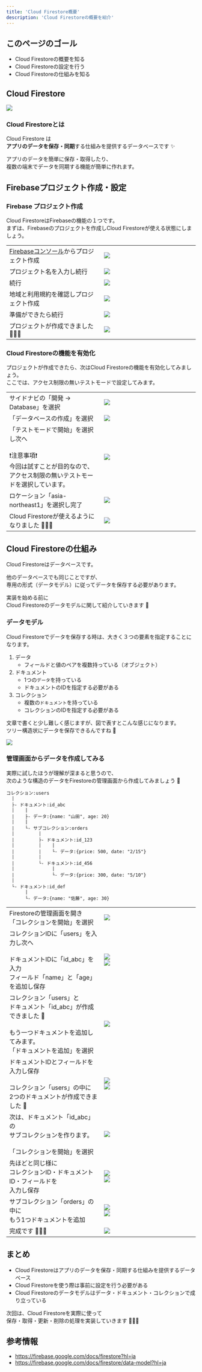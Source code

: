 ```yaml
---
title: 'Cloud Firestore概要'
description: 'Cloud Firestoreの概要を紹介'
---
```


## このページのゴール

- Cloud Firestoreの概要を知る
- Cloud Firestoreの設定を行う
- Cloud Firestoreの仕組みを知る


## Cloud Firestore

![](../images/firebase/cloud-firestore-logo.svg)


### Cloud Firestoreとは

Cloud Firestore は  
**アプリのデータを保存・同期**する仕組みを提供するデータベースです ✨

アプリのデータを簡単に保存・取得したり、  
複数の端末でデータを同期する機能が簡単に作れます。


## Firebaseプロジェクト作成・設定

### Firebase プロジェクト作成

Cloud FirestoreはFirebaseの機能の１つです。  
まずは、Firebaseのプロジェクトを作成しCloud Firestoreが使える状態にしましょう。

<table>
    <tbody>
        <tr>
            <td><a href="https://console.firebase.google.com/" target="_blank">Firebaseコンソール</a>からプロジェクト作成</td>
            <td width="50%"><img src="../images/firebase/firebase-project-create-1.png" /></td>
        </tr>
        <tr>
            <td>プロジェクト名を入力し続行</td>
            <td width="50%"><img src="../images/firebase/firebase-project-create-2.png" /></td>
        </tr>
        <tr>
            <td>続行</td>
            <td width="50%"><img src="../images/firebase/firebase-project-create-3.png" /></td>
        </tr>
        <tr>
            <td>地域と利用規約を確認しプロジェクト作成</td>
            <td width="50%"><img src="../images/firebase/firebase-project-create-4.png" /></td>
        </tr>
        <tr>
            <td>準備ができたら続行</td>
            <td width="50%"><img src="../images/firebase/firebase-project-create-6.png" /></td>
        </tr>
        <tr>
            <td>プロジェクトが作成できました 🎉🎉🎉</td>
            <td width="50%"><img src="../images/firebase/firebase-project-create-7.png" /></td>
        </tr>
    </tbody>
</table>


### Cloud Firestoreの機能を有効化

プロジェクトが作成できたら、次はCloud Firestoreの機能を有効化してみましょう。  
ここでは、アクセス制限の無いテストモードで設定してみます。

<table>
    <tbody>
        <tr>
            <td>サイドナビの「開発 → Database」を選択</td>
            <td width="50%"><img src="../images/firebase/cloud-firestore-setup-1.png" /></td>
        </tr>
        <tr>
            <td>「データベースの作成」を選択</td>
            <td width="50%"><img src="../images/firebase/cloud-firestore-setup-2.png" /></td>
        </tr>
        <tr>
            <td>
                「テストモードで開始」を選択し次へ<br/>
                <br/>
                ❗️注意事項❗️<br/>
                今回は試すことが目的なので、<br/>
                アクセス制限の無いテストモードを選択しています。
            </td>
            <td width="50%"><img src="../images/firebase/cloud-firestore-setup-3.png" /></td>
        </tr>
        <tr>
            <td>
                ロケーション「asia-northeast1」を選択し完了<br/>
            </td>
            <td width="50%"><img src="../images/firebase/cloud-firestore-setup-4.png" /></td>
        </tr>
        <tr>
            <td>Cloud Firestoreが使えるようになりました 🎉🎉🎉</td>
            <td width="50%"><img src="../images/firebase/cloud-firestore-setup-5.png" /></td>
        </tr>
    </tbody>
</table>


## Cloud Firestoreの仕組み

Cloud Firestoreはデータベースです。

他のデータベースでも同じことですが、  
専用の形式（データモデル）に従ってデータを保存する必要があります。

実装を始める前に  
Cloud Firestoreのデータモデルに関して紹介していきます 💪


### データモデル

Cloud Firestoreでデータを保存する時は、大きく３つの要素を指定することになります。

1. データ
    - フィールドと値のペアを複数持っている（オブジェクト）
1. ドキュメント
    - 1つの`データ`を持っている
    - ドキュメントのIDを指定する必要がある
1. コレクション
    - 複数の`ドキュメント`を持っている
    - コレクションのIDを指定する必要がある

文章で書くと少し難しく感じますが、図で表すとこんな感じになります。  
ツリー構造状にデータを保存できるんですね 👀

![](../images/firebase/cloud-firestore-data-model.svg)


### 管理画面からデータを作成してみる

実際に試したほうが理解が深まると思うので、  
次のような構造のデータをFirestoreの管理画面から作成してみましょう 💪

```text
コレクション:users
  |
  ├- ドキュメント:id_abc
  |    |
  |    ├- データ:{name: "山田", age: 20}
  |    |
  |    └- サブコレクション:orders
  |         |
  |         ├- ドキュメント:id_123
  |         |    |
  |         |    └- データ:{price: 500, date: "2/15"}
  |         |
  |         └- ドキュメント:id_456
  |              |
  |              └- データ:{price: 300, date: "5/10"}
  |
  └- ドキュメント:id_def
       |
       └- データ:{name: "佐藤", age: 30}
```

<table>
    <tbody>
        <tr>
            <td>
                Firestoreの管理画面を開き<br/>
                「コレクションを開始」を選択
            </td>
            <td width="50%"><img src="../images/firebase/cloud-firestore-test-data-01.png" /></td>
        </tr>
        <tr>
            <td>
                コレクションIDに「users」を入力し次へ<br/>
                <br/>
                ドキュメントIDに「id_abc」を入力<br/>
                フィールド「name」と「age」を追加し保存
            </td>
            <td width="50%">
                <img src="../images/firebase/cloud-firestore-test-data-02.png" /><br/>
                <img src="../images/firebase/cloud-firestore-test-data-03.png" />
            </td>
        </tr>
        <tr>
            <td>
                コレクション「users」と<br/>
                ドキュメント「id_abc」が作成できました 🎉<br/>
                <br/>
                もう一つドキュメントを追加してみます。<br/>
                「ドキュメントを追加」を選択
            </td>
            <td width="50%"><img src="../images/firebase/cloud-firestore-test-data-04.png" /></td>
        </tr>
        <tr>
            <td>
                ドキュメントIDとフィールドを入力し保存<br/>
                <br/>
                コレクション「users」の中に<br/>
                2つのドキュメントが作成できました 🎉
            </td>
            <td width="50%">
                <img src="../images/firebase/cloud-firestore-test-data-05.png" /><br/>
                <img src="../images/firebase/cloud-firestore-test-data-06.png" />
            </td>
        </tr>
        <tr>
            <td>
                次は、ドキュメント「id_abc」の<br/>
                サブコレクションを作ります。<br/>
                <br/>
                「コレクションを開始」を選択
            </td>
            <td width="50%"><img src="../images/firebase/cloud-firestore-test-data-07.png" /></td>
        </tr>
        <tr>
            <td>
                先ほどと同じ様に<br/>
                コレクションID・ドキュメントID・フィールドを<br/>
                入力し保存
            </td>
            <td width="50%">
                <img src="../images/firebase/cloud-firestore-test-data-08.png" /><br/>
                <img src="../images/firebase/cloud-firestore-test-data-09.png" />
            </td>
        </tr>
        <tr>
            <td>
                サブコレクション「orders」の中に<br/>
                もう1つドキュメントを追加
            </td>
            <td width="50%">
                <img src="../images/firebase/cloud-firestore-test-data-10.png" /><br/>
                <img src="../images/firebase/cloud-firestore-test-data-11.png" />
            </td>
        </tr>
        <tr>
            <td>
                完成です 🎉🎉🎉
            </td>
            <td width="50%"><img src="../images/firebase/cloud-firestore-test-data-12.png" /></td>
        </tr>
    </tbody>
</table>


## まとめ

- Cloud Firestoreはアプリのデータを保存・同期する仕組みを提供するデータベース
- Cloud Firestoreを使う際は事前に設定を行う必要がある
- Cloud Firestoreのデータモデルはデータ・ドキュメント・コレクションで成り立っている

次回は、Cloud Firestoreを実際に使って  
保存・取得・更新・削除の処理を実装していきます 💪💪💪


## 参考情報

- https://firebase.google.com/docs/firestore?hl=ja
- https://firebase.google.com/docs/firestore/data-model?hl=ja